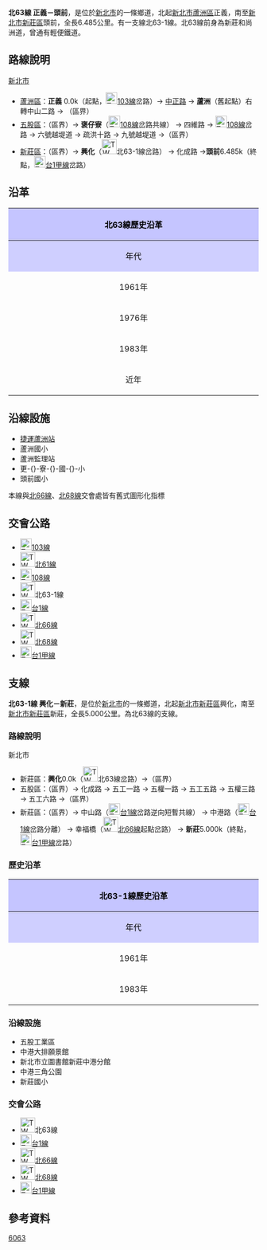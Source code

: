 {{Infobox TwRoad|
|Type=th
|Code=北63線
|Num=tp63
|Route=LuzhouHWmap.svg
|Level=鄉道
|Branch=1
|Length=6.485
|Length2=5.000
|Start=[[新北市|新北市]][[蘆洲區|蘆洲區]]正義
|End=新北市[[新莊區|新莊區]]頭前
}}

'''北63線 正義－頭前'''，是位於[[新北市|新北市]]的一條鄉道，北起[[新北市|新北市]][[蘆洲區|蘆洲區]]正義，南至[[新北市|新北市]][[新莊區|新莊區]]頭前，全長6.485公里。{{r|thb}}有一支線北63-1線。北63線前身為新莊和尚洲道，曾通有輕便鐵道。

== 路線說明 ==

;[[新北市|新北市]]
*[[蘆洲區|蘆洲區]]：'''正義''' 0.0k（起點，[[File:TW_CHW103.svg|23px]][[縣道103號|103線]]岔路）→ [[中正路_(蘆洲區)|中正路]] → '''蘆洲'''（舊起點）右轉中山二路 → （區界）
*[[五股區|五股區]]：（區界）→  '''褒仔寮'''（[[File:TW_CHW108.svg|23px]][[縣道108號|108線]]岔路共線） → 四維路 → [[File:TW_CHW108.svg|23px]][[縣道108號|108線]]岔路 → 六號越堤道 → 疏洪十路 → 九號越堤道  →（區界）
*[[新莊區|新莊區]]：（區界）→ '''興化'''（[[File:TW_THWtp63-1.png|30px]]北63-1線岔路） → 化成路 →'''頭前'''6.485k（終點，[[File:TW_PHW1a.svg|23px]][[台1線#甲線|台1甲線]]岔路）

== 沿革 == 
{| class="wikitable" style="width: 100%"
! style="text-align:center; background:#C5C5FF; color:black" colspan=3 align=center | 北63線歷史沿革
|- 
! style="text-align:center; background:#CFCFFF; color:black" width="8%" | 年代 !! style="text-align:center; background:#D3D3FF; color:black" width="42%" | 本編號沿革 !! style="text-align:center; background:#D3D3FF; color:black" width="50%" | 本路線沿革
|- 
! 1961年{{r|gazette1966}}
| 水河－溪墘間1.714km || rowspan=2|編為[[File:TW_THWtp69.png|30px]]北69線（蘆洲－頭前間4.642Km）。
|-
! 1976年{{r|gazette1976}}
| 解編
|-
! 1983年
| colspan=2| 本線改編為[[File:TW_THWtp63.png|30px]]北63線（蘆洲－頭前間4.657Km）。
|-
! 近年
| colspan=2| 因[[縣道103號|103線]]改道，將起點延長至正義，里程延長為6.485Km。
|}

== 沿線設施 ==
*[[捷運蘆洲站|捷運蘆洲站]]
*蘆洲國小
*蘆洲監理站
*更-{}-寮-{}-國-{}-小
*頭前國小
本線與[[北66線|北66線]]、[[北68線|北68線]]交會處皆有舊式圖形化指標

== 交會公路 ==
*[[File:TW_CHW103.svg|23px]][[縣道103號|103線]]
*[[File:TW_THWtp61.png|30px]][[北61線|北61線]]
*[[File:TW_CHW108.svg|23px]][[縣道108號|108線]]
*[[File:TW_THWtp63-1.png|30px]]北63-1線
*[[File:TW_PHW1.svg|23px]][[台1線|台1線]]
*[[File:TW_THWtp66.png|30px]][[北66線|北66線]]
*[[File:TW_THWtp68.png|30px]][[北68線|北68線]]
*[[File:TW_PHW1a.svg|23px]][[台1線#甲線|台1甲線]]

== 支線 ==
{{Infobox TwRoad|
|Type=th
|Code=北63-1線
|Num=tp63-1
|Level=鄉道
|Length=5.000
|SpeedHigh=50
|Start=[[新北市|新北市]][[新莊區|新莊區]]興化
|End=新北市新莊區新莊
}}
'''北63-1線 興化－新莊'''，是位於[[新北市|新北市]]的一條鄉道，北起[[新北市|新北市]][[新莊區|新莊區]]興化，南至[[新北市|新北市]][[新莊區|新莊區]]新莊，全長5.000公里。{{r|thb}}為北63線的支線。

=== 路線說明 ===

;新北市
*新莊區：'''興化'''0.0k（[[File:TW_THWtp63.png|30px]]北63線岔路）→（區界）
*五股區：（區界）→ 化成路 → 五工一路 → 五權一路 → 五工五路 → 五權三路 → 五工六路 →（區界）
*新莊區：（區界）→ 中山路（[[File:TW_PHW1.svg|23px]][[台1線|台1線]]岔路逆向短暫共線） → 中港路（[[File:TW_PHW1.svg|23px]][[台1線|台1線]]岔路分離） → 幸福橋（[[File:TW_THWtp66.png|30px]][[北66線|北66線]]起點岔路） → '''新莊'''5.000k（終點，[[File:TW_PHW1a.svg|23px]][[台1線#甲線|台1甲線]]岔路）

=== 歷史沿革 ===
{| class="wikitable" style="width: 100%"
! style="text-align:center; background:#C5C5FF; color:black" colspan=3 align=center | 北63-1線歷史沿革
|- 
! style="text-align:center; background:#CFCFFF; color:black" width="8%" | 年代 !! style="text-align:center; background:#D3D3FF; color:black" width="40%" | 本編號沿革 !! style="text-align:center; background:#D3D3FF; color:black" width="52%" | 本路線沿革
|- 
! 1961年
| 空號 || 編為[[File:TW_THWtp70.png|30px]]北70線
|-
! 1983年
| colspan=2| 原[[File:TW_THWtp72.png|30px]]北72線分割並改號為[[File:TW_THWtp70.png|30px]]北70線及[[File:TW_THWtp71.png|30px]]北71線，原[[File:TW_THWtp70.png|30px]]北70線改編為[[File:TW_THWtp63-1.png|30px]]北63-1線（興化－新莊間5.000Km）。
|}

=== 沿線設施 ===
*五股工業區
*中港大排願景館
*新北市立圖書館新莊中港分館
*中港三角公園
*新莊國小

=== 交會公路 ===
*[[File:TW_THWtp63.png|30px]]北63線
*[[File:TW_PHW1.svg|23px]][[台1線|台1線]]
*[[File:TW_THWtp66.png|30px]][[北66線|北66線]]
*[[File:TW_THWtp68.png|30px]][[北68線|北68線]]
*[[File:TW_PHW1a.svg|23px]][[台1線#甲線|台1甲線]]

== 參考資料 ==
{{reflist|refs=

<ref name="thb">{{cite web |url=http://spreadsheets.google.com/pub?key=0Avc0r7dng8JrdFF0YmRlSEl1dWhxVmJtR2hwZDFmcFE&gid=0 |title=臺北縣鄉道公路路線表 |accessdate=2010-11-01 |date=2010-07-19 |publisher=公路總局 |archive-date=2014-04-20 |archive-url=https://web.archive.org/web/20140420112137/https://spreadsheets.google.com/pub?key=0Avc0r7dng8JrdFF0YmRlSEl1dWhxVmJtR2hwZDFmcFE&gid=0 |dead-url=yes }}</ref>

<ref name="gazette1966">{{cite web |url=http://gaz.ncl.edu.tw/detail.jsp?sysid=E0921514 |title=公告臺灣省縣鄉道及專用公路路線里程表 |accessdate=2010-11-01 |date=1966-08-01 |work=政府公報資訊網 |publisher=臺灣省政府 |archive-date=2021-01-24 |archive-url=https://web.archive.org/web/20210124100834/https://gaz.ncl.edu.tw/detail.jsp?sysid=E0921514 |dead-url=yes }}</ref>

<ref name="gazette1976">{{cite web |url=http://gaz.ncl.edu.tw/detail.jsp?sysid=E0814166 |title=公告「65年度臺灣省公路資料統計表」 |accessdate=2010-11-01 |date=1977-09-09 |work=政府公報資訊網 |publisher=臺灣省政府 |archive-date=2021-01-24 |archive-url=https://web.archive.org/web/20210124163606/https://gaz.ncl.edu.tw/detail.jsp?sysid=E0814166 |dead-url=yes }}</ref>

}}

{{新北市鄉道}}

[[Category:新北市區道|6063]]